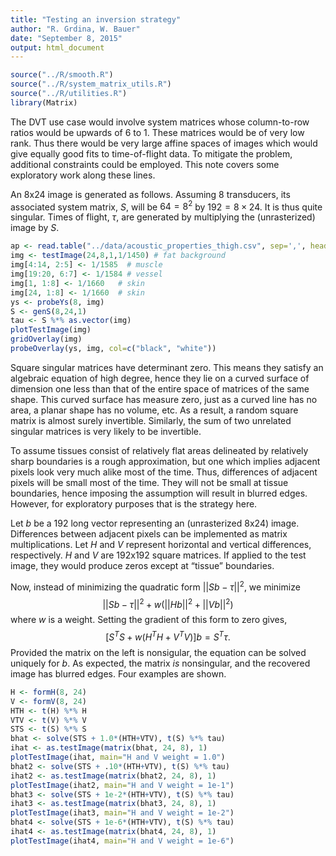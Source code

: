```yaml
---
title: "Testing an inversion strategy"
author: "R. Grdina, W. Bauer"
date: "September 8, 2015"
output: html_document
---
```


```r
source("../R/smooth.R")
source("../R/system_matrix_utils.R")
source("../R/utilities.R")
library(Matrix)
```

The DVT use case would involve system matrices whose column-to-row ratios would be upwards of 6 to 1. These matrices would be of very low rank. Thus there would be very large affine spaces of images which would give equally good fits to time-of-flight data. To mitigate the problem, additional constraints could be employed. This note covers some exploratory work along these lines.

An 8x24 image is generated as follows. Assuming 8 transducers, its associated system matrix, $S,$ will be $64=8^2$ by $192=8\times 24.$ It is thus quite singular. Times of flight, $\tau,$ are generated by multiplying the (unrasterized) image by $S$.

```r
ap <- read.table("../data/acoustic_properties_thigh.csv", sep=',', header=TRUE, as.is=TRUE)
img <- testImage(24,8,1,1/1450) # fat background
img[4:14, 2:5] <- 1/1585  # muscle
img[19:20, 6:7] <- 1/1584 # vessel
img[1, 1:8] <- 1/1660   # skin
img[24, 1:8] <- 1/1660  # skin
ys <- probeYs(8, img)
S <- genS(8,24,1)
tau <- S %*% as.vector(img)
plotTestImage(img)
gridOverlay(img)
probeOverlay(ys, img, col=c("black", "white"))
```

Square singular matrices have determinant zero. This means they satisfy an algebraic equation of high degree, hence they lie on a curved surface of dimension one less than that of the entire space of matrices of the same shape. This curved surface has measure zero, just as a curved line has no area, a planar shape has no volume, etc. As a result, a random square matrix is almost surely invertible. Similarly, the sum of two unrelated singular matrices is very likely to be invertible.

To assume tissues consist of relatively flat areas delineated by relatively sharp boundaries is a rough approximation, but one which implies adjacent pixels look very much alike most of the time. Thus, differences of adjacent pixels will be small most of the time. They will not be small at tissue boundaries, hence imposing the assumption will result in blurred edges. However, for exploratory purposes that is the strategy here. 

Let $b$ be a 192 long vector representing an (unrasterized 8x24) image. Differences between adjacent pixels can be implemented as matrix multiplications. Let $H$ and $V$ represent horizontal and vertical differences, respectively. $H$ and $V$ are 192x192 square matrices. If applied to the test image, they would produce zeros except at "tissue" boundaries.

Now, instead of minimizing the quadratic form $||Sb-\tau||^2$, we minimize$$||Sb-\tau||^2 + w(||Hb||^2 + ||Vb||^2)$$where $w$ is a weight. Setting the gradient of this form to zero gives,$$\left[S^TS + w(H^TH + V^TV)\right]b = S^T\tau.$$Provided the matrix on the left is nonsigular, the equation can be solved uniquely for $b$. As expected, the matrix *is* nonsingular, and the recovered image has blurred edges. Four examples are shown.

```r
H <- formH(8, 24)
V <- formV(8, 24)
HTH <- t(H) %*% H
VTV <- t(V) %*% V
STS <- t(S) %*% S
bhat <- solve(STS + 1.0*(HTH+VTV), t(S) %*% tau)
ihat <- as.testImage(matrix(bhat, 24, 8), 1)
plotTestImage(ihat, main="H and V weight = 1.0")
bhat2 <- solve(STS + .10*(HTH+VTV), t(S) %*% tau)
ihat2 <- as.testImage(matrix(bhat2, 24, 8), 1)
plotTestImage(ihat2, main="H and V weight = 1e-1")
bhat3 <- solve(STS + 1e-2*(HTH+VTV), t(S) %*% tau)
ihat3 <- as.testImage(matrix(bhat3, 24, 8), 1)
plotTestImage(ihat3, main="H and V weight = 1e-2")
bhat4 <- solve(STS + 1e-6*(HTH+VTV), t(S) %*% tau)
ihat4 <- as.testImage(matrix(bhat4, 24, 8), 1)
plotTestImage(ihat4, main="H and V weight = 1e-6")
```

